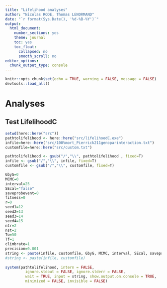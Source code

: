 ```yaml
---
title: "Lifelihood analyses"
author: "Nicolas RODE, Thomas LENORMAND"
date: "`r format(Sys.Date(), '%d-%B-%Y')`"
output: 
  html_document: 
    number_sections: yes
    theme: journal
    toc: yes
    toc_float:
      collapsed: no
      smooth_scroll: no
editor_options: 
  chunk_output_type: console
---
```


```r
knitr::opts_chunk$set(echo = TRUE, warning = FALSE, message = FALSE)
devtools::load_all()
```
# Analyses
## Test LifelihoodC
```r
setwd(here::here("src"))
pathtolifelihood <- here::here("src/lifelihoodC.exe")
infile=here::here("src/100%mort_Pierrick211genoparinteraction.txt")
customfile=here::here("src/custom.txt")

pathtolifelihood <- gsub("/","\\", pathtolifelihood , fixed=T)
infile <- gsub("/","\\", infile, fixed=T)
customfile <- gsub("/","\\", customfile, fixed=T)

GbyG=0
MCMC=0
interval=25
SEcal="false"
saveprobevent=0
fitness=0
r=0
seed1=12
seed2=13
seed3=14
seed4=15
ntr=2
nst=2
To=50
Tf=1
climbrate=1
precision=0.001
string <- paste(infile, customfile, GbyG, MCMC, interval, SEcal, saveprobevent, fitness, r, seed1, seed2, seed3, seed4, ntr, nst, To, Tf, climbrate, precision)
#string <- paste(infile, customfile)
  
system(pathtolifelihood, intern = FALSE,
         ignore.stdout = FALSE, ignore.stderr = FALSE,
         wait = TRUE, input = string, show.output.on.console = TRUE,
         minimized = FALSE, invisible = FALSE)

```